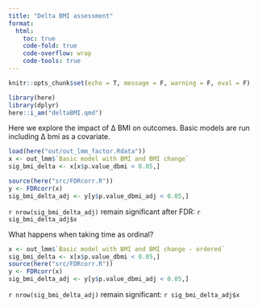 ```yaml
---
title: "Delta BMI assessment"
format:
  html:
    toc: true
    code-fold: true
    code-overflow: wrap
    code-tools: true
---
```


```r
knitr::opts_chunk$set(echo = T, message = F, warning = F, eval = F)
```


```r
library(here)
library(dplyr)
here::i_am("deltaBMI.qmd")
```

Here we explore the impact of ∆ BMI on outcomes. Basic models are run including ∆ bmi as a covariate.

```r
load(here("out/out_lmm_factor.Rdata"))
x <- out_lmm$`Basic model with BMI and BMI change`
sig_bmi_delta <- x[x$p.value_dbmi < 0.05,]

source(here("src/FDRcorr.R"))
y <- FDRcorr(x)
sig_bmi_delta_adj <- y[y$p.value_dbmi_adj < 0.05,]
```

`r nrow(sig_bmi_delta_adj)` remain significant after FDR: `r sig_bmi_delta_adj$x`


What happens when taking time as ordinal?

```r
x <- out_lmm$`Basic model with BMI and BMI change - ordered`
sig_bmi_delta <- x[x$p.value_dbmi < 0.05,]
source(here("src/FDRcorr.R"))
y <- FDRcorr(x)
sig_bmi_delta_adj <- y[y$p.value_dbmi_adj < 0.05,]
```

`r nrow(sig_bmi_delta_adj)` remain significant: `r sig_bmi_delta_adj$x`